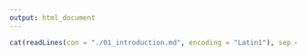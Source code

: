 ```yaml
---
output: html_document
---
```


```r
cat(readLines(con = "./01_introduction.md", encoding = "Latin1"), sep = "\n")

```

